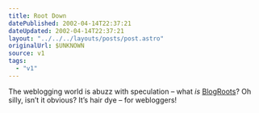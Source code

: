 ```yaml
---
title: Root Down
datePublished: 2002-04-14T22:37:21
dateUpdated: 2002-04-14T22:37:21
layout: "../../../layouts/posts/post.astro"
originalUrl: $UNKNOWN
source: v1
tags:
  - "v1"
---
```


The weblogging world is abuzz with speculation &#8211; what _is_ [BlogRoots][1]? Oh silly, isn&#8217;t it obvious? It&#8217;s hair dye &#8211; for webloggers!

[1]: http://blogroots.com/
